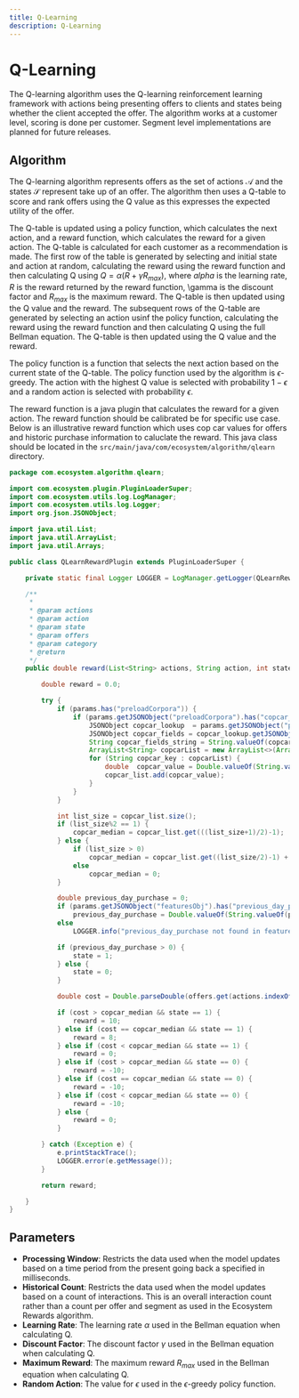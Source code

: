```yaml
---
title: Q-Learning
description: Q-Learning
---
```


# Q-Learning

The Q-learning algorithm uses the Q-learning reinforcement learning framework with actions being presenting offers to clients and states being whether the client accepted the offer. The algorithm works at a customer level, scoring is done per customer. Segment level implementations are planned for future releases.

## Algorithm

The Q-learning algorithm represents offers as the set of actions $\mathcal{A}$ and the states $\mathcal{S}$ represent take up of an offer. The algorithm then uses a Q-table to score and rank offers using the Q value as this expresses the expected utility of the offer.

The Q-table is updated using a policy function, which calculates the next action, and a reward function, which calculates the reward for a given action. The Q-table is calculated for each customer as a recommendation is made. The first row of the table is generated by selecting and initial state and action at random, calculating the reward using the reward function and then calculating Q using $Q=\alpha (R + \gamma R_{max})$, where $alpha$ is the learning rate, $R$ is the reward returned by the reward function, \gamma is the discount factor and $R_{max}$ is the maximum reward. The Q-table is then updated using the Q value and the reward. The subsequent rows of the Q-table are generated by selecting an action usinf the policy function, calculating the reward using the reward function and then calculating Q using the full Bellman equation. The Q-table is then updated using the Q value and the reward.

The policy function is a function that selects the next action based on the current state of the Q-table. The policy function used by the algorithm is $\epsilon$-greedy. The action with the highest Q value is selected with probability $1-\epsilon$ and a random action is selected with probability $\epsilon$.

The reward function is a java plugin that calculates the reward for a given action. The reward function should be calibrated be for specific use case. Below is an illustrative reward function which uses cop car values for offers and historic purchase information to caluclate the reward. This java class should be located in the `src/main/java/com/ecosystem/algorithm/qlearn` directory.

```java
package com.ecosystem.algorithm.qlearn;

import com.ecosystem.plugin.PluginLoaderSuper;
import com.ecosystem.utils.log.LogManager;
import com.ecosystem.utils.log.Logger;
import org.json.JSONObject;

import java.util.List;
import java.util.ArrayList;
import java.util.Arrays;

public class QLearnRewardPlugin extends PluginLoaderSuper {

    private static final Logger LOGGER = LogManager.getLogger(QLearnRewardPlugin.class.getName());

    /**
     *
     * @param actions
     * @param action
     * @param state
     * @param offers
     * @param category
     * @return
     */
    public double reward(List<String> actions, String action, int state, List<String> offers, int category, JSONObject params) {

        double reward = 0.0;

        try {
            if (params.has("preloadCorpora")) {
                if (params.getJSONObject("preloadCorpora").has("copcar_lookup")) {
                    JSONObject copcar_lookup  = params.getJSONObject("preloadCorpora").getJSONObject("copcar_lookup");
                    JSONObject copcar_fields = copcar_lookup.getJSONObject("copcar");
                    String copcar_fields_string = String.valueOf(copcar_fields.get("value"));
                    ArrayList<String> copcarList = new ArrayList<>(Arrays.asList(copcar_fields_string.split(",")));
                    for (String copcar_key : copcarList) {
                        double  copcar_value = Double.valueOf(String.valueOf(params.getJSONObject("featuresObj").get(copcar_key)));
                        copcar_list.add(copcar_value);
                    }
                }
            }

            int list_size = copcar_list.size();
            if (list_size%2 == 1) {
                copcar_median = copcar_list.get(((list_size+1)/2)-1);
            } else {
                if (list_size > 0)
                    copcar_median = copcar_list.get((list_size/2)-1) + copcar_list.get(list_size/2);
                else
                    copcar_median = 0;
            }

            double previous_day_purchase = 0;
            if (params.getJSONObject("featuresObj").has("previous_day_purchase"))
                previous_day_purchase = Double.valueOf(String.valueOf(params.getJSONObject("featuresObj").get("previous_day_purchase")));
            else
                LOGGER.info("previous_day_purchase not found in featuresObj");

            if (previous_day_purchase > 0) {
                state = 1;
            } else {
                state = 0;
            }

            double cost = Double.parseDouble(offers.get(actions.indexOf(action)));

            if (cost > copcar_median && state == 1) {
                reward = 10;
            } else if (cost == copcar_median && state == 1) {
                reward = 8;
            } else if (cost < copcar_median && state == 1) {
                reward = 0;
            } else if (cost > copcar_median && state == 0) {
                reward = -10;
            } else if (cost == copcar_median && state == 0) {
                reward = -10;
            } else if (cost < copcar_median && state == 0) {
                reward = -10;
            } else {
                reward = 0;
            }

        } catch (Exception e) {
            e.printStackTrace();
            LOGGER.error(e.getMessage());
        }

        return reward;

    }
}
```

## Parameters

- **Processing Window**: Restricts the data used when the model updates based on a time period from the present going back a specified in milliseconds.
- **Historical Count**: Restricts the data used when the model updates based on a count of interactions. This is an overall interaction count rather than a count per offer and segment as used in the Ecosystem Rewards algorithm.
- **Learning Rate**: The learning rate $\alpha$ used in the Bellman equation when calculating Q. 
- **Discount Factor**: The discount factor $\gamma$ used in the Bellman equation when calculating Q.
- **Maximum Reward**: The maximum reward $R_{max}$ used in the Bellman equation when calculating Q.
- **Random Action**: The value for $\epsilon$ used in the $\epsilon$-greedy policy function. 
